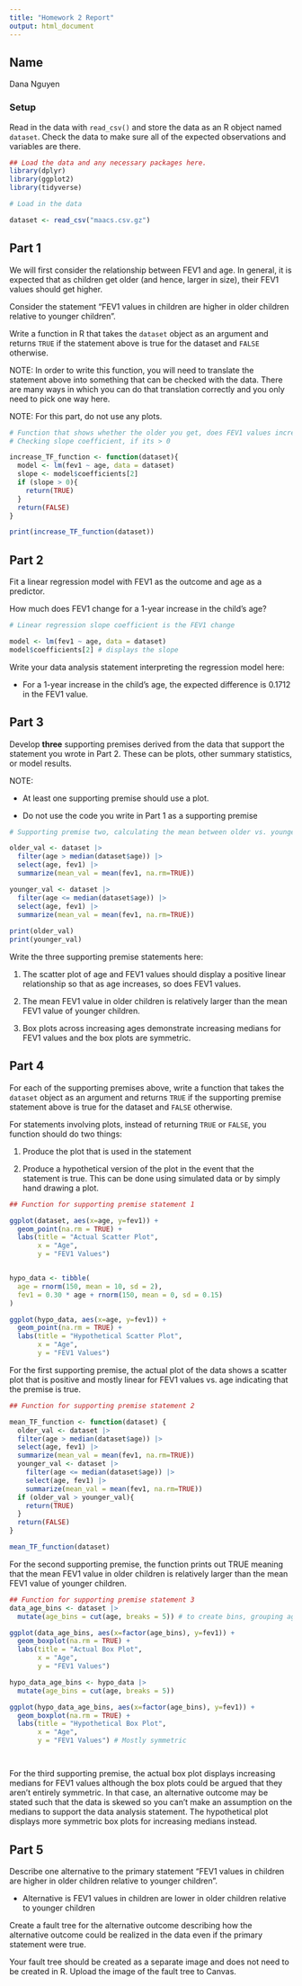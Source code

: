 ```yaml
---
title: "Homework 2 Report"
output: html_document
---
```



## Name

Dana Nguyen

### Setup

Read in the data with `read_csv()` and store the data as an R object named `dataset`. Check the data to make sure all of the expected observations and variables are there.


```r
## Load the data and any necessary packages here.
library(dplyr)
library(ggplot2)
library(tidyverse)
```

```r
# Load in the data 

dataset <- read_csv("maacs.csv.gz")

```

## Part 1

We will first consider the relationship between FEV1 and age. In general, it is expected that as children get older (and hence, larger in size), their FEV1 values should get higher. 

Consider the statement "FEV1 values in children are higher in older children relative to younger children". 

Write a function in R that takes the `dataset` object as an argument and returns `TRUE` if the statement above is true for the dataset and `FALSE` otherwise. 

NOTE: In order to write this function, you will need to translate the statement above into something that can be checked with the data. There are many ways in which you can do that translation correctly and you only need to pick one way here. 

NOTE: For this part, do not use any plots.

```r
# Function that shows whether the older you get, does FEV1 values increase, return T/F
# Checking slope coefficient, if its > 0

increase_TF_function <- function(dataset){
  model <- lm(fev1 ~ age, data = dataset)
  slope <- model$coefficients[2]
  if (slope > 0){ 
    return(TRUE)
  }
  return(FALSE)
}

print(increase_TF_function(dataset))


```


## Part 2

Fit a linear regression model with FEV1 as the outcome and age as a predictor.

How much does FEV1 change for a 1-year increase in the child's age? 

```r
# Linear regression slope coefficient is the FEV1 change

model <- lm(fev1 ~ age, data = dataset)
model$coefficients[2] # displays the slope

```

Write your data analysis statement interpreting the regression model here:

- For a 1-year increase in the child's age, the expected difference is 0.1712 in the FEV1 value.

## Part 3

Develop **three** supporting premises derived from the data that support the statement you wrote in Part 2. These can be plots, other summary statistics, or model results. 

NOTE: 

* At least one supporting premise should use a plot.

* Do not use the code you write in Part 1 as a supporting premise

```r
# Supporting premise two, calculating the mean between older vs. younger children

older_val <- dataset |>
  filter(age > median(dataset$age)) |>
  select(age, fev1) |>
  summarize(mean_val = mean(fev1, na.rm=TRUE))

younger_val <- dataset |>
  filter(age <= median(dataset$age)) |>
  select(age, fev1) |>
  summarize(mean_val = mean(fev1, na.rm=TRUE))
  
print(older_val)
print(younger_val)

```


Write the three supporting premise statements here:

1. The scatter plot of age and FEV1 values should display a positive linear relationship so that as age increases, so does FEV1 values. 

2. The mean FEV1 value in older children is relatively larger than the mean FEV1 value of younger children. 

3. Box plots across increasing ages demonstrate increasing medians for FEV1 values and the box plots are symmetric. 

## Part 4

For each of the supporting premises above, write a function that takes the `dataset` object as an argument and returns `TRUE` if the supporting premise statement above is true for the dataset and `FALSE` otherwise. 

For statements involving plots, instead of returning `TRUE` or `FALSE`, you function should do two things:

1. Produce the plot that is used in the statement

2. Produce a hypothetical version of the plot in the event that the statement is true. This can be done using simulated data or by simply hand drawing a plot.


```r
## Function for supporting premise statement 1

ggplot(dataset, aes(x=age, y=fev1)) +
  geom_point(na.rm = TRUE) +
  labs(title = "Actual Scatter Plot",
       x = "Age",
       y = "FEV1 Values")


hypo_data <- tibble(
  age = rnorm(150, mean = 10, sd = 2),
  fev1 = 0.30 * age + rnorm(150, mean = 0, sd = 0.15)
)

ggplot(hypo_data, aes(x=age, y=fev1)) +
  geom_point(na.rm = TRUE) +
  labs(title = "Hypothetical Scatter Plot",
       x = "Age",
       y = "FEV1 Values")

```

For the first supporting premise, the actual plot of the data shows a scatter plot that is positive and mostly linear for FEV1 values vs. age indicating that the premise is true. 

```r
## Function for supporting premise statement 2

mean_TF_function <- function(dataset) {
  older_val <- dataset |>
  filter(age > median(dataset$age)) |>
  select(age, fev1) |>
  summarize(mean_val = mean(fev1, na.rm=TRUE))
  younger_val <- dataset |>
    filter(age <= median(dataset$age)) |>
    select(age, fev1) |>
    summarize(mean_val = mean(fev1, na.rm=TRUE))
  if (older_val > younger_val){
    return(TRUE)
  }
  return(FALSE)
}

mean_TF_function(dataset)

```

For the second supporting premise, the function prints out TRUE meaning that the mean FEV1 value in older children is relatively larger than the mean FEV1 value of younger children. 

```r
## Function for supporting premise statement 3
data_age_bins <- dataset |>
  mutate(age_bins = cut(age, breaks = 5)) # to create bins, grouping ages

ggplot(data_age_bins, aes(x=factor(age_bins), y=fev1)) +
  geom_boxplot(na.rm = TRUE) +
  labs(title = "Actual Box Plot",
       x = "Age",
       y = "FEV1 Values")

hypo_data_age_bins <- hypo_data |>
  mutate(age_bins = cut(age, breaks = 5)) 

ggplot(hypo_data_age_bins, aes(x=factor(age_bins), y=fev1)) +
  geom_boxplot(na.rm = TRUE) +
  labs(title = "Hypothetical Box Plot",
       x = "Age",
       y = "FEV1 Values") # Mostly symmetric




```

For the third supporting premise, the actual box plot displays increasing medians for FEV1 values although the box plots could be argued that they aren't entirely symmetric. In that case, an alternative outcome may be stated such that the data is skewed so you can't make an assumption on the medians to support the data analysis statement. The hypothetical plot displays more symmetric box plots for increasing medians instead. 


## Part 5

Describe one alternative to the primary statement "FEV1 values in children are higher in older children relative to younger children". 

- Alternative is FEV1 values in children are lower in older children relative to younger children

Create a fault tree for the alternative outcome describing how the alternative outcome could be realized in the data even if the primary statement were true.

Your fault tree should be created as a separate image and does not need to be created in R. Upload the image of the fault tree to Canvas.


